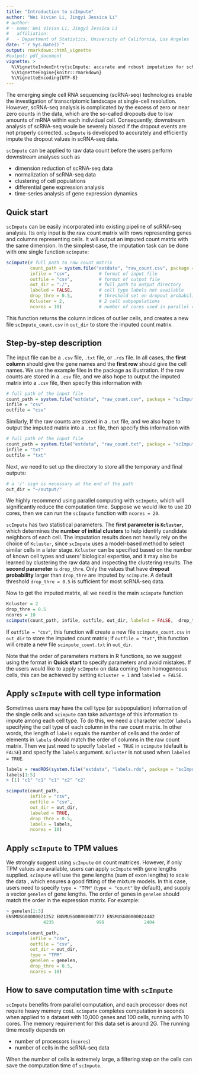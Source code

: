 ```yaml
---
title: "Introduction to scImpute"
author: "Wei Vivian Li, Jingyi Jessica Li"
# author:
# - name: Wei Vivian Li, Jingyi Jessica Li
#   affiliation: 
#   - Department of Statistics, University of California, Los Angeles
date: "`r Sys.Date()`"
output: rmarkdown::html_vignette
#output: pdf_document
vignette: >
  %\VignetteIndexEntry{scImpute: accurate and robust imputation for scRNA-seq data}
  %\VignetteEngine{knitr::rmarkdown}
  %\VignetteEncoding{UTF-8}
---
```



The emerging single cell RNA sequencing (scRNA-seq) technologies enable the investigation of transcriptomic landscape at single-cell resolution. However, scRNA-seq analysis is complicated by the excess of zero or near zero counts in the data, which are the so-called dropouts due to low amounts of mRNA within each individual cell. Consequently, downstream analysis of scRNA-seq woule be severely biased if the dropout events are not properly corrected. `scImpute` is developed to accurately and efficiently impute the dropout values in scRNA-seq data.

`scImpute` can be applied to raw data count before the users perform downstream analyses such as

- dimension reduction of scRNA-seq data
- normalization of scRNA-seq data
- clustering of cell populations
- differential gene expression analysis
- time-series analysis of gene expression dynamics


## Quick start

`scImpute` can be easily incorporated into existing pipeline of scRNA-seq analysis.
Its only input is the raw count matrix with rows representing genes and columns representing cells. It will output an imputed count matrix with the same dimension.
In the simplest case, the imputation task can be done with one single function `scimpute`:
```r
scimpute(# full path to raw count matrix
         count_path = system.file("extdata", "raw_count.csv", package = "scImpute"), 
         infile = "csv",           # format of input file
         outfile = "csv",          # format of output file
         out_dir = "./",           # full path to output directory
         labeled = FALSE,          # cell type labels not available
         drop_thre = 0.5,          # threshold set on dropout probability
         Kcluster = 2,             # 2 cell subpopulations
         ncores = 10)              # number of cores used in parallel computation
```
This function returns the column indices of outlier cells, and creates a new file `scImpute_count.csv` in `out_dir` to store the imputed count matrix.


## Step-by-step description

The input file can be a `.csv` file, `.txt` file, or `.rds` file. In all cases, the **first column** should give the gene names and the **first row** should give the cell names. We use the example files in the package as illustration. If the raw counts are stored in a `.csv` file, and we also hope to output the imputed matrix into a `.csv` file, then specify this information with
```r
# full path of the input file
count_path = system.file("extdata", "raw_count.csv", package = "scImpute")
infile = "csv"
outfile = "csv"
```
Similarly, If the raw counts are stored in a `.txt` file, and we also hope to output the imputed matrix into a `.txt` file, then specify this information with
```r
# full path of the input file
count_path = system.file("extdata", "raw_count.txt", package = "scImpute")
infile = "txt"
outfile = "txt"
```
Next, we need to set up the directory to store all the temporary and final outputs:
```r
# a '/' sign is necessary at the end of the path
out_dir = "~/output/"
```


We highly recommend using parallel computing with `scImpute`, which will significantly reduce the computation time. Suppose we would like to use 20 cores, then we can run the `scImpute` function with `ncores = 20`.

`scImpute` has two statistical parameters. 
The **first parameter is `Kcluster`**, which determines the **number of initial clusters** to help identify candidate neighbors of each cell. The imputation results does not heavily rely on the choice of `Kcluster`, since `scImpute` uses a model-based method to select similar cells in a later stage. `Kcluster` can be specified based on the number of known cell types and users' biological expertise, and it may also be learned by clustering the raw data and inspecting the clustering results.
The **second parameter** is `drop_thre`. Only the values that have **dropout probability** larger than `drop_thre` are imputed by `scImpute`. A default threshold `drop_thre = 0.5` is sufficient for most scRNA-seq data. 

Now to get the imputed matrix, all we need is the main `scimpute` function
```r
Kcluster = 2
drop_thre = 0.5
ncores = 10
scimpute(count_path, infile, outfile, out_dir, labeled = FALSE,  drop_thre, Kcluster, ncores)  
```
If `outfile = "csv"`, this function will create a new file `scimpute_count.csv` in `out_dir` to store the imputed count matrix; if `outfile = "txt"`, this function will create a new file `scimpute_count.txt` in `out_dir`.

Note that the order of parameters matters in R functions, so we suggest using the format in **Quick start** to specify parameters and avoid mistakes. If the users would like to apply `scImpute` on data coming from homogeneous cells, this can be achieved by setting `Kcluster = 1` and `labeled = FALSE`. 

## Apply `scImpute` with cell type information

Sometimes users may have the cell type (or subpopulation) information of the single cells and `scimpute` can take advantage of this information to impute among each cell type. To do this, we need a character vector `labels` specifying the cell type of each column in the raw count matrix. In other words, the length of `labels` equals the number of cells and the order of elements in `labels` should match the order of columns in the raw count matrix. Then we just need to specify `labeled = TRUE` in `scimpute` (default is `FALSE`) and specify the `labels` argument. `Kcluster` is not used when `labeled = TRUE`.
```r
labels = readRDS(system.file("extdata", "labels.rds", package = "scImpute"))
labels[1:5]
> [1] "c1" "c1" "c1" "c2" "c2"

scimpute(count_path, 
         infile = "csv", 
         outfile = "csv", 
         out_dir = out_dir,
         labeled = TRUE, 
         drop_thre = 0.5,
         labels = labels, 
         ncores = 10)
```

## Apply `scImpute` to TPM values

We strongly suggest using `scImpute` on count matrices. However, if only TPM values are available, users can apply `scImpute` with gene lengths supplied. `scImpute` will use the gene lengths (sum of exon lengths) to scale the data , which ensures a good fitting of the mixture models. In this case, users need to specify `type = "TPM"` (`type = "count"` by default), and supply a vector `genelen` of gene lengths. The order of genes in `genelen` should match the order in the expression matrix. For example:
```r
> genelen[1:3]
ENSMUSG00000021252 ENSMUSG00000007777 ENSMUSG00000024442
              4235                998               2404

scimpute(count_path, 
         infile = "csv", 
         outfile = "csv", 
         out_dir = out_dir,
         type = "TPM"
         genelen = genelen,
         drop_thre = 0.5,
         ncores = 10)
```

## How to save computation time with `scImpute`

`scImpute` benefits from parallel computation, and each processor does not require heavy memory cost. `scimpute` completes computation in seconds when applied to a dataset with 10,000 genes and 100 cells, running with 10 cores. The memory requirement for this data set is around 2G. The running time mostly depends on

* number of processors (`ncores`)
* number of cells in the scRNA-seq data

When the number of cells is extremely large, a filtering step on the cells can save the computation time of `scImpute`.